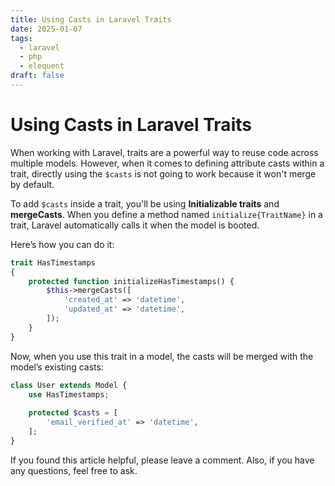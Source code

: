 ```yaml
---
title: Using Casts in Laravel Traits
date: 2025-01-07
tags:
  - laravel
  - php
  - elequent
draft: false
---
```


# Using Casts in Laravel Traits

When working with Laravel, traits are a powerful way to reuse code across multiple models. However, when it comes to defining attribute casts within a trait, directly using the `$casts` is not going to work because it won't merge by default.

To add `$casts` inside a trait, you'll be using **Initializable traits** and **mergeCasts**. When you define a method named `initialize{TraitName}` in a trait, Laravel automatically calls it when the model is booted.

Here’s how you can do it:
```php
trait HasTimestamps
{
	protected function initializeHasTimestamps() {
		$this->mergeCasts([
			'created_at' => 'datetime',
			'updated_at' => 'datetime',
		]);
	}
}
```

Now, when you use this trait in a model, the casts will be merged with the model’s existing casts:

```php
class User extends Model {
    use HasTimestamps;
    
    protected $casts = [
        'email_verified_at' => 'datetime',
    ];
}
```

If you found this article helpful, please leave a comment.
Also, if you have any questions, feel free to ask.